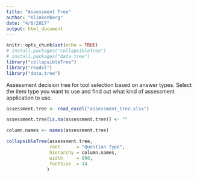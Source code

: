 ```yaml
---
title: "Assessment Tree"
author: "Klinkenberg"
date: "4/6/2017"
output: html_document
---
```


```r
knitr::opts_chunk$set(echo = TRUE)
# install.packages("collapsibleTree")
# install.packages("data.tree")
library("collapsibleTree")
library("readxl")
library("data.tree")
```

Assessment decision tree for tool selection based on answer types. Select the item type you want to use and find out what kind of assessment application to use.

```r
assessment.tree <- read_excel("assessment_tree.xlsx")

assessment.tree[is.na(assessment.tree)] <- ""

column.names <- names(assessment.tree)

collapsibleTree(assessment.tree,
                root      = "Question Type",
                hierarchy = column.names,
                width     = 800,
                fontSize  = 14
               )
```

